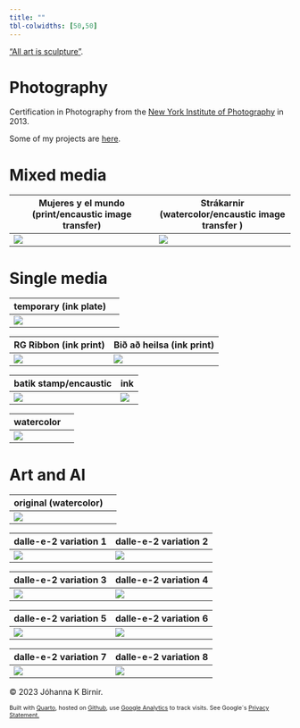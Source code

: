 ```yaml
---
title: ""
tbl-colwidths: [50,50]
---
```


<!-- Google tag (gtag.js) -->

```{=html}
<script async src="https://www.googletagmanager.com/gtag/js?id=G-LPJSR1NJ6X"></script>
```
```{=html}
<script>
  window.dataLayer = window.dataLayer || [];
  function gtag(){dataLayer.push(arguments);}
  gtag('js', new Date());

  gtag('config', 'G-LPJSR1NJ6X');
</script>
```
["All art is sculpture"](https://johannahel.ga/cv/).

# Photography

Certification in Photography from the [New York Institute of Photography](https://www.nyip.edu) in 2013.

Some of my projects are [here](https://www.flickr.com/photos/jkbirnir/albums).

# Mixed media

| Mujeres y el mundo (print/encaustic image transfer) | Strákarnir (watercolor/encaustic image transfer ) |
|-------------------------------------|-----------------------------------|
| ![](images/art1.jpeg)                               | ![](images/art2.jpg)                              |

# Single media

| temporary (ink plate) |     |
|-----------------------|-----|
| ![](images/art8.jpg)  |     |

| RG Ribbon (ink print) | Bið að heilsa (ink print) |
|-----------------------|---------------------------|
| ![](images/art4.jpg)  | ![](images/art3.jpg)      |

| batik stamp/encaustic | ink                  |
|-----------------------|----------------------|
| ![](images/art6.jpg)  | ![](images/art7.jpg) |

| watercolor           |     |
|----------------------|-----|
| ![](images/art5.jpg) |     |

# Art and AI 

| original (watercolor)  |
|-----------------------|-----|
| ![](images/art9.jpg)    |

| dalle-e-2 variation 1  |   dalle-e-2 variation 2   |
|-----------------------|-----|
| ![](images/art17.png)  |  ![](images/art10.png)    |

| dalle-e-2 variation 3 | dalle-e-2 variation 4  |
|-----------------------|---------------------------|
| ![](images/art11.png)  | ![](images/art12.png)      |

| dalle-e-2 variation 5  |dalle-e-2 variation 6                  |
|-----------------------|----------------------|
| ![](images/art13.png)  | ![](images/art14.png) |

| dalle-e-2 variation 7         | dalle-e-2 variation 8      |
|----------------------|-----|
| ![](images/art15.png) |    ![](images/art16.png)  |



© 2023 Jóhanna K Birnir.

::: {style="font-size: 75%;"}
Built with [Quarto](https://quarto.org/), hosted on [Github](https://github.com/jkbirnir), use [Google Analytics](https://analytics.withgoogle.com/) to track visits. See Google´s [Privacy Statement.](https://policies.google.com/privacy)
:::

